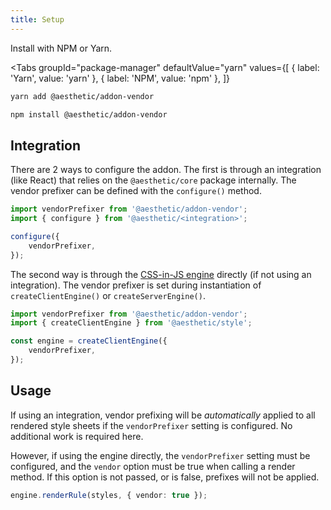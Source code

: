 ```yaml
---
title: Setup
---
```



Install with NPM or Yarn.

<Tabs
  groupId="package-manager"
  defaultValue="yarn"
  values={[
    { label: 'Yarn', value: 'yarn' },
    { label: 'NPM', value: 'npm' },
  ]}
>
  <TabItem value="yarn">

```bash
yarn add @aesthetic/addon-vendor
```

  </TabItem>
  <TabItem value="npm">

```bash
npm install @aesthetic/addon-vendor
```

  </TabItem>
</Tabs>

## Integration

There are 2 ways to configure the addon. The first is through an integration (like React) that
relies on the `@aesthetic/core` package internally. The vendor prefixer can be defined with the
`configure()` method.

```ts
import vendorPrefixer from '@aesthetic/addon-vendor';
import { configure } from '@aesthetic/<integration>';

configure({
	vendorPrefixer,
});
```

The second way is through the [CSS-in-JS engine](../style.md) directly (if not using an
integration). The vendor prefixer is set during instantiation of `createClientEngine()` or
`createServerEngine()`.

```ts
import vendorPrefixer from '@aesthetic/addon-vendor';
import { createClientEngine } from '@aesthetic/style';

const engine = createClientEngine({
	vendorPrefixer,
});
```

## Usage

If using an integration, vendor prefixing will be _automatically_ applied to all rendered style
sheets if the `vendorPrefixer` setting is configured. No additional work is required here.

However, if using the engine directly, the `vendorPrefixer` setting must be configured, and the
`vendor` option must be true when calling a render method. If this option is not passed, or is
false, prefixes will not be applied.

```ts
engine.renderRule(styles, { vendor: true });
```
